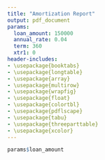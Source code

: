 ```yaml
---
title: "Amortization Report"
output: pdf_document
params:
  loan_amount: 150000
  annual_rate: 0.04
  term: 360
  xtr1: 0
header-includes:
- \usepackage{booktabs}
- \usepackage{longtable}
- \usepackage{array}
- \usepackage{multirow}
- \usepackage{wrapfig}
- \usepackage{float}
- \usepackage{colortbl}
- \usepackage{pdflscape}
- \usepackage{tabu}
- \usepackage{threeparttable}
- \usepackage{xcolor}
---
```


```r
params$loan_amount
```